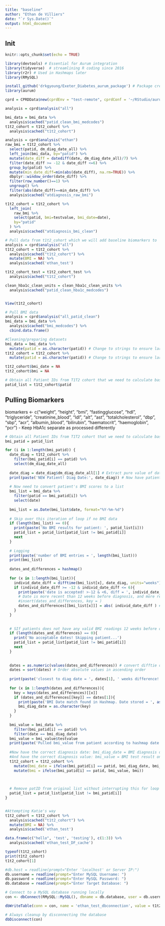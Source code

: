 ```yaml
---
title: "baseline"
author: "Ethan de Villiers"
date: "`r Sys.Date()`"
output: html_document
---
```


## Init
```r
knitr::opts_chunk$set(echo = TRUE)
```

```r

library(devtools) # Essential for Aurum integration
library(tidyverse)  # streamlining R coding since 2016
library(r2r) # Used in Hashmaps later
library(RMySQL)

install_github('drkgyoung/Exeter_Diabetes_aurum_package') # Package created by Exeter University to work with CPRD data
library(aurum)
```

``` r
cprd = CPRDData$new(cprdEnv = "test-remote", cprdConf = '~/RStudio/aurum.yaml')
```

``` r
analysis = cprd$analysis("all")

bmi_data = bmi_data %>% 
  analysis$cached("patid_clean_bmi_medcodes")
t1t2_cohort = t1t2_cohort %>%
  analysis$cached("t1t2_cohort")

analysis = cprd$analysis("ethan")
raw_bmi = t1t2_cohort %>%
  select(patid, dm_diag_date_all) %>%
  left_join(bmi_data, by="patid") %>%
  mutate(date_diff = datediff(date, dm_diag_date_all)/7) %>%
  filter(date_diff >= -12 & date_diff <=6) %>%
  group_by(patid) %>%
  mutate(min_date_diff=min(abs(date_diff), na.rm=TRUE)) %>%
  dbplyr::window_order(date_diff) %>%
  filter(row_number()==1) %>%
  ungroup() %>%
  filter(abs(date_diff)==min_date_diff) %>%
  analysis$cached("atdiagnosis_raw_bmi")

t1t2_cohort = t1t2_cohort %>%
  left_join(
    raw_bmi %>% 
    select(patid, bmi=testvalue, bmi_date=date),
    by="patid"
  ) %>%
  analysis$cached("atdiagnosis_bmi_clean")

```


``` r
# Pull data from t1t2_cohort which we will add baseline biomarkers to
analysis = cprd$analysis("all")
t1t2_cohort = t1t2_cohort %>% 
  analysis$cached("t1t2_cohort") %>%
  mutate(BMI = NA) %>%
  analysis$cached('ethan_test')

t1t2_cohort_test = t1t2_cohort_test %>%
  analysis$cached("t1t2_cohort")

clean_hba1c_clean_units = clean_hba1c_clean_units %>%
  analysis$cached("patid_clean_hba1c_medcodes")


View(t1t2_cohort)

# Pull BMI data
analysis = cprd$analysis("all_patid_clean")
bmi_data = bmi_data %>% 
  analysis$cached("bmi_medcodes") %>%
  cbind.data.frame()

#Cleaning/preparing datasets
bmi_data = bmi_data %>%
  mutate(patid = as.character(patid)) # Change to strings to ensure large int integrity
t1t2_cohort = t1t2_cohort %>%
  mutate(patid = as.character(patid)) # Change to strings to ensure large int integrity

t1t2_cohort$bmi_date = NA
t1t2_cohort$bmi = NA

# Obtain all Patient IDs from T1T2 cohort that we need to calculate baseline BMI
patid_list = t1t2_cohort$patid
```

## Pulling Biomarkers
biomarkers <- c("weight", "height", "bmi", "fastingglucose", "hdl", "triglyceride", "creatinine_blood", "ldl", "alt", "ast", "totalcholesterol", "dbp", "sbp", "acr", "albumin_blood", "bilirubin", "haematocrit", "haemoglobin", "pcr")
 - Keep HbA1c separate as processed differently

```r
# Obtain all Patient IDs from T1T2 cohort that we need to calculate baseline BMI
bmi_patid = patid_list

for (i in 1:length(bmi_patid)) { 
  date_diag = t1t2_cohort %>%
    filter(bmi_patid[i] == patid) %>%
    select(dm_diag_date_all) 
  
  date_diag = date_diag$dm_diag_date_all[1] # Extract pure value of date_diag
  print(paste('NEW Patient! Diag Date:', date_diag)) # Now have patient's diagnosis date
  
  # Now need to convert patient's BMI scores to a list
  bmi_list = bmi_data %>%
    filter(patid == bmi_patid[i]) %>%
    select(date)
  
  bmi_list = as.Date(bmi_list$date, format="%Y-%m-%d")
  
  # Skip over this iteration of loop if no BMI data
  if (length(bmi_list) == 0){
    print(paste('No BMI results for patient: ', patid_list[i]))
    patid_list = patid_list[patid_list != bmi_patid[i]]
    next 
  } 
  
  # Logging
  print(paste('number of BMI entries = ', length(bmi_list)))
  print(bmi_list)
  
  dates_and_differences = hashmap()
  
  for (x in 1:length(bmi_list)){
    individ_date_diff = difftime(bmi_list[x], date_diag, units="weeks")
    if (individ_date_diff >= -12 & individ_date_diff <= 6){
      print(paste('date is accepted! >-12 & <6, diff = ', individ_date_diff))
      # Date is more recent than 12 weeks before diagnosis, and more recent than 6 weeks after diagnosis
      #insert(dates_and_differences, key = )
      dates_and_differences[[bmi_list[x]]] = abs( individ_date_diff ) # Saves absolute difference
    }
  }
  
  
  # SIf patients does not have any valid BMI readings 12 weeks before or 6 weeks after diagnosis, skip iteration
  if (length(dates_and_differences) == 0){
    print('No acceptable dates! Skipping patient...')
    patid_list = patid_list[patid_list != bmi_patid[i]]
    next 
  } 
  
  
  dates = as.numeric(values(dates_and_differences)) # convert difftie object into DOUBLE type
  dates = sort(dates) # Order absolute values in ascending order
  
  print(paste('closest to diag date = ', dates[1], ' weeks difference!'))
  
  for (x in 1:length(dates_and_differences)){
    key = keys(dates_and_differences)[[x]]
    if (dates_and_differences[[key]] == dates[1]){
      print(paste('BMI Date match found in Hashmap. Date stored = ', as.character(key)))
      bmi_diag_date = as.character(key)
    }
  }
  
  bmi_value = bmi_data %>%
    filter(bmi_patid[i] == patid) %>%
    filter(date == bmi_diag_date)
  bmi_value = bmi_value$testvalue
  print(paste('Pulled bmi_value from patient according to hashmap date stored. BMI pulled = ', bmi_value))
  
  #Now have the correct diagnosis date: bmi_diag_date = BMI diagnosis date
  #And have the correct diagnosis value: bmi_value = BMI test result on said date
  t1t2_cohort = t1t2_cohort %>%
    mutate(bmi_date = ifelse(bmi_patid[i] == patid, bmi_diag_date, bmi_date)) %>%
    mutate(bmi = ifelse(bmi_patid[i] == patid, bmi_value, bmi))
  
  

  # Remove patID from original list without interrupting this for loop iteration as it BMI has been completed for this patient!
  patid_list = patid_list[patid_list != bmi_patid[i]]
}

```

``` r



```

```r
#Attempting Katie's way
t1t2_cohort = t1t2_cohort %>% 
  analysis$cached("t1t2_cohort") %>%
  mutate(BMI = NA) %>%
  analysis$cached('ethan_test')

data.frame(c("hello", 'test', 'testing'), c(1:3)) %>%
  analysis$cached('ethan_test_DF_cache')

typeof(t1t2_cohort)
print(t1t2_cohort)
t1t2_cohort[1]

#db.host = readline(prompt="Enter 'localhost' or Server IP:")
db.username = readline(prompt="Enter MySQL Username: ")
db.password = readline(prompt="Enter MySQL Password: ")
db.database = readline(prompt="Enter Target Database: ")

# Connect to a MySQL database running locally
con <- dbConnect(RMySQL::MySQL(), dbname = db.database, user = db.username, password = db.password) # host = db.host

dbWriteTable(conn = con, name = 'ethan_test_dbconnection', value = t1t2_cohort)

# Always cleanup by disconnecting the database
dbDisconnect(con)


```